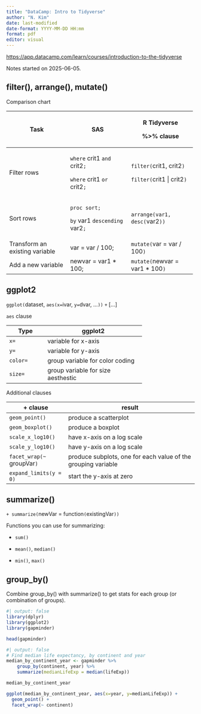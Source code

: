 ---
title: "DataCamp: Intro to Tidyverse"
author: "N. Kim"
date: last-modified
date-format: YYYY-MM-DD HH:mm 
format: pdf
editor: visual
---

<https://app.datacamp.com/learn/courses/introduction-to-the-tidyverse>

Notes started on 2025-06-05.

## filter(), arrange(), mutate()

Comparison chart

+--------------------------------+--------------------------------+----------------------------------+
| Task                           | SAS                            | R Tidyverse                      |
|                                |                                |                                  |
|                                |                                | %\>% clause                      |
+================================+================================+==================================+
| Filter rows                    | `where` crit1 `and` crit2`;`   | `filter(`crit1, crit2`)`         |
|                                |                                |                                  |
|                                | `where` crit1 `or` crit2`;`    | `filter(`crit1 \| crit2`)`       |
+--------------------------------+--------------------------------+----------------------------------+
| Sort rows                      | `proc sort;`                   | `arrange(var1, desc(`var2`))`    |
|                                |                                |                                  |
|                                | `by` var1 `descending` var2`;` |                                  |
+--------------------------------+--------------------------------+----------------------------------+
| Transform an existing variable | var = var / 100;               | `mutate(`var = var / 100`)`      |
+--------------------------------+--------------------------------+----------------------------------+
| Add a new variable             | newvar = var1 \* 100;          | `mutate(`newvar = var1 \* 100`)` |
+--------------------------------+--------------------------------+----------------------------------+

## ggplot2

`ggplot(`dataset, `aes(x=`ivar, `y=`dvar, ...`))` `+` \[...\]

`aes` clause

+--------------+------------------------------------+
| Type         | ggplot2                            |
+==============+====================================+
| `x=`         | variable for x-axis                |
+--------------+------------------------------------+
| `y=`         | variable for y-axis                |
+--------------+------------------------------------+
| `color=`     | group variable for color coding    |
+--------------+------------------------------------+
| `size=`      | group variable for size aesthestic |
+--------------+------------------------------------+

Additional clauses

+----------------------------+---------------------------------------------------------------+
| \+ clause                  | result                                                        |
+============================+===============================================================+
| `geom_point()`             | produce a scatterplot                                         |
+----------------------------+---------------------------------------------------------------+
| `geom_boxplot()`           | produce a boxplot                                             |
+----------------------------+---------------------------------------------------------------+
| `scale_x_log10()`          | have x-axis on a log scale                                    |
+----------------------------+---------------------------------------------------------------+
| `scale_y_log10()`          | have y-axis on a log scale                                    |
+----------------------------+---------------------------------------------------------------+
| `facet_wrap(~` groupVar`)` | produce subplots, one for each value of the grouping variable |
+----------------------------+---------------------------------------------------------------+
| `expand_limits(y = 0)`     | start the y-axis at zero                                      |
+----------------------------+---------------------------------------------------------------+

## summarize()

`+ summarize(`newVar = function`(`existingVar`))`

Functions you can use for summarizing:

-   `sum()`

-   `mean()`, `median()`

-   `min()`, `max()`

## group_by()

Combine group_by() with summarize() to get stats for each group (or combination of groups).

```{r}
#| output: false
library(dplyr)
library(ggplot2)
library(gapminder)
```

```{r}
head(gapminder)
```

```{r}
#| output: false
# Find median life expectancy, by continent and year 
median_by_continent_year <- gapminder %>% 
    group_by(continent, year) %>%
    summarize(medianLifeExp = median(lifeExp))
```

```{r}
median_by_continent_year
```

```{r}
ggplot(median_by_continent_year, aes(x=year, y=medianLifeExp)) +
  geom_point() +
  facet_wrap(~ continent)      
```
